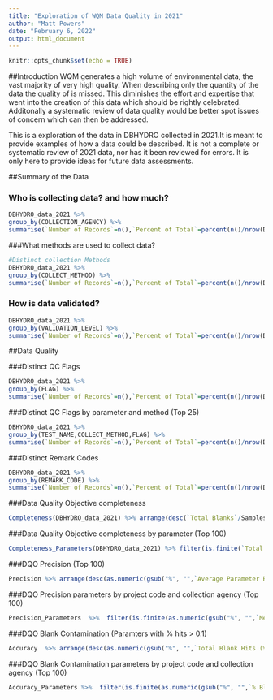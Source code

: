 ```yaml
---
title: "Exploration of WQM Data Quality in 2021"
author: "Matt Powers"
date: "February 6, 2022"
output: html_document
---
```



```r
knitr::opts_chunk$set(echo = TRUE)
```

##Introduction
WQM generates a high volume of environmental data, the vast majority of very high quality. When describing only the quantity of the data the quality of is missed. This diminishes the effort and expertise that went into the creation of this data which should be rightly celebrated. Additonally a systematic review of data quality would be better spot issues of concern which can then be addressed. 

This is a exploration of the data in DBHYDRO collected in 2021.It is meant to provide examples of how a data could be described. It is not a complete or systematic review of 2021 data, nor has it been reviewed for errors. It is only here to provide ideas for future data assessments. 


##Summary of the Data

### Who is collecting data? and how much?
```r


DBHYDRO_data_2021 %>%
group_by(COLLECTION_AGENCY) %>%
summarise(`Number of Records`=n(),`Percent of Total`=percent(n()/nrow(DBHYDRO_data_2021),accuracy = 0.1)) %>% arrange(desc(`Number of Records`))
```

###What methods are used to collect data?
```r
#Distinct collection Methods
DBHYDRO_data_2021 %>%
group_by(COLLECT_METHOD) %>%
summarise(`Number of Records`=n(),`Percent of Total`=percent(n()/nrow(DBHYDRO_data_2021),accuracy = 0.1)) %>% arrange(desc(`Number of Records`))
```
### How is data validated? 
```r
DBHYDRO_data_2021 %>%
group_by(VALIDATION_LEVEL) %>%
summarise(`Number of Records`=n(),`Percent of Total`=percent(n()/nrow(DBHYDRO_data_2021),accuracy = 0.1)) %>% arrange(desc(`Number of Records`))
```


##Data Quality


###Distinct QC Flags
```r

DBHYDRO_data_2021 %>%
group_by(FLAG) %>%
summarise(`Number of Records`=n(),`Percent of Total`=percent(n()/nrow(DBHYDRO_data_2021),accuracy = 0.1))  %>% arrange(desc(`Number of Records`))
```
###Distinct QC Flags by parameter and method (Top 25)
```r
DBHYDRO_data_2021 %>%
group_by(TEST_NAME,COLLECT_METHOD,FLAG) %>%
summarise(`Number of Records`=n(),`Percent of Total`=percent(n()/nrow(DBHYDRO_data_2021),accuracy = 0.01)) %>% filter(FLAG=="yes")  %>% arrange(desc(`Number of Records`)) %>% ungroup %>% slice_head(n=25) 
```
###Distinct Remark Codes
```r
DBHYDRO_data_2021 %>%
group_by(REMARK_CODE) %>%
summarise(`Number of Records`=n(),`Percent of Total`=percent(n()/nrow(DBHYDRO_data_2021),accuracy = 0.01))
```
###Data Quality Objective completeness
```r

Completeness(DBHYDRO_data_2021) %>% arrange(desc(`Total Blanks`/Samples))
```

###Data Quality Objective completeness by parameter (Top 100)

```r

Completeness_Parameters(DBHYDRO_data_2021) %>% filter(is.finite(`Total Blanks`/Samples)) %>% arrange(desc(`Total Blanks`/Samples)) %>% ungroup %>% slice_head(n=100)
```
###DQO Precision  (Top 100)
```r
Precision %>% arrange(desc(as.numeric(gsub("%", "",`Average Parameter RSD`))/100)) %>% ungroup %>% slice_head(n=100)
```

###DQO Precision parameters by project code and collection agency (Top 100)
```r
Precision_Parameters  %>%  filter(is.finite(as.numeric(gsub("%", "",`Mean RSD`)))) %>% arrange(desc(as.numeric(gsub("%", "",`Mean RSD`))/100)) %>% ungroup %>% slice_head(n=100)
```

###DQO Blank Contamination   (Paramters with % hits > 0.1)
```r
Accuracy  %>% arrange(desc(as.numeric(gsub("%", "",`Total Blank Hits (%)`)))) %>% filter(as.numeric(gsub("%", "",`Total Blank Hits (%)`))>0)
```

###DQO Blank Contamination parameters by project code and collection agency (Top 100)
```r
Accuracy_Parameters %>%  filter(is.finite(as.numeric(gsub("%", "",`% Blank Hits`)))) %>% arrange(desc(as.numeric(gsub("%", "",`% Blank Hits`))/100)) %>% ungroup %>% slice_head(n=100)
```








